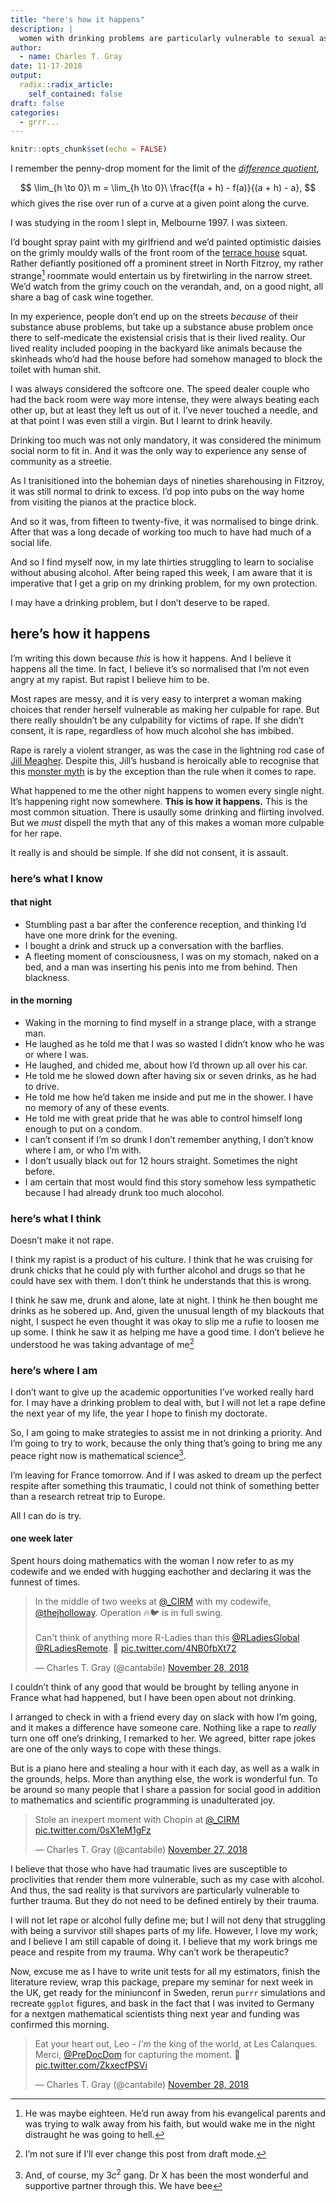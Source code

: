 ```yaml
---
title: "here's how it happens"
description: |
  women with drinking problems are particularly vulnerable to sexual assault
author:
  - name: Charles T. Gray
date: 11-17-2018
output:
  radix::radix_article:
    self_contained: false
draft: false
categories:
  - grrr...
---
```


```r
knitr::opts_chunk$set(echo = FALSE)
```

I remember the penny-drop moment for the limit of the [_difference quotient_](https://en.wikipedia.org/wiki/Difference_quotient), 

$$
\lim_{h \to 0}\ m = \lim_{h \to 0}\ \frac{f(a + h) - f(a)}{(a + h) - a}, 
$$
which gives the rise over run of a curve at a given point along the curve. 

I was studying in the room I slept in, Melbourne 1997. I was sixteen. 

I'd bought spray paint with my girlfriend and we'd painted optimistic daisies on the grimly mouldy walls of the front room of the [terrace house](https://en.wikipedia.org/wiki/Terraced_houses_in_Australia) squat. Rather defiantly positioned off a prominent street in North Fitzroy, my rather strange[^1] roommate would entertain us by firetwirling in the narrow street. We'd watch from the grimy couch on the verandah, and, on a good night, all share a bag of cask wine together. 

In my experience, people don't end up on the streets _because_ of their substance abuse problems, but take up a substance abuse problem once there to self-medicate the existensial crisis that is their lived reality. Our lived reality included pooping in the backyard like animals because the skinheads who'd had the house before had somehow managed to block the toilet with human shit.  

I was always considered the softcore one. The speed dealer couple who had the back room were way more intense, they were always beating each other up, but at least they left us out of it. I've never touched a needle, and at that point I was even still a virgin. But I learnt to drink heavily. 

Drinking too much was not only mandatory, it was considered the minimum social norm to fit in. And it was the only way to experience any sense of community as a streetie. 

As I tranisitioned into the bohemian days of nineties sharehousing in Fitzroy, it was still normal to drink to excess. I'd pop into pubs on the way home from visiting the pianos at the practice block. 

And so it was, from fifteen to twenty-five, it was normalised to binge drink. After that was a long decade of working too much to have had much of a social life. 

And so I find myself now, in my late thirties struggling to learn to socialise without abusing alcohol. After being raped this week, I am aware that it is imperative that I get a grip on my drinking problem, for my own protection.  

I may have a drinking problem, but I don't deserve to be raped. 

## here's how it happens

I'm writing this down because _this_ is how it happens. And I believe it happens all the time. In fact, I believe it's so normalised that I'm not even angry at my rapist. But rapist I believe him to be.

Most rapes are messy, and it is very easy to interpret a woman making choices that render herself vulnerable as making her culpable for rape. But there really shouldn't be any culpability for victims of rape. If she didn't consent, it is rape, regardless of how much alcohol she has imbibed. 

Rape is rarely a violent stranger, as was the case in the lightning rod case of [Jill Meagher](https://en.wikipedia.org/wiki/Murder_of_Jill_Meagher). Despite this, Jill's husband is heroically able to recognise that this [monster myth](https://whiteribbonblog.com/2014/04/17/the-danger-of-the-monster-myth/) is by the exception than the rule when it comes to rape.

What happened to me the other night happens to women every single night. It's happening right now somewhere. **This is how it happens.** This is the most common situation. There is usaully some drinking and flirting involved. But we _must_ dispell the myth that any of this makes a woman more culpable for her rape. 

It really is and should be simple. If she did not consent, it is assault. 

### here's what I know

#### that night

- Stumbling past a bar after the conference reception, and thinking I'd have one more drink for the evening.
- I bought a drink and struck up a conversation with the barflies. 
- A fleeting moment of consciousness, I was on my stomach, naked on a bed, and a man was inserting his penis into me from behind. Then blackness. 

#### in the morning

- Waking in the morning to find myself in a strange place, with a strange man.
- He laughed as he told me that I was so wasted I didn't know who he was or where I was.
- He laughed, and chided me, about how I'd thrown up all over his car. 
- He told me he slowed down after having six or seven drinks, as he had to drive. 
- He told me how he'd taken me inside and put me in the shower. I have no memory of any of these events.
- He told me with great pride that he was able to control himself long enough to put on a condom. 
- I can't consent if I'm so drunk I don't remember anything, I don't know where I am, or who I'm with. 
- I don't usually black out for 12 hours straight. Sometimes the night before. 
- I am certain that most would find this story somehow less sympathetic because I had already drunk too much alocohol.  

### here's what I think

Doesn't make it not rape. 

I think my rapist is a product of his culture. I think that he was cruising for drunk chicks that he could ply with further alcohol and drugs so that he could have sex with them. I don't think he understands that this is wrong. 

I think he saw me, drunk and alone, late at night. I think he then bought me drinks as he sobered up. And, given the unusual length of my blackouts that night, I suspect he even thought it was okay to slip me a rufie to loosen me up some. I think he saw it as helping me have a good time. I don't believe he understood he was taking advantage of me[^3] 

### here's where I am

I don't want to give up the academic opportunities I've worked really hard for. I may have a drinking problem to deal with, but I will not let a rape define the next year of my life, the year I hope to finish my doctorate. 

So, I am going to make strategies to assist me in not drinking a priority. And I'm going to try to work, because the only thing that's going to bring me any peace right now is mathematical science[^2].

I'm leaving for France tomorrow. And if I was asked to dream up the perfect respite after something this traumatic, I could not think of something better than a research retreat trip to Europe. 

All I can do is try. 

#### one week later

Spent hours doing mathematics with the woman I now refer to as my codewife and we ended with hugging eachother and declaring it was the funnest of times.  

<blockquote class="twitter-tweet" data-lang="en"><p lang="en" dir="ltr">In the middle of two weeks at <a href="https://twitter.com/_CIRM?ref_src=twsrc%5Etfw">@_CIRM</a> with my codewife, <a href="https://twitter.com/thejholloway?ref_src=twsrc%5Etfw">@thejholloway</a>. Operation 🔥🐦 is in full swing.  <br><br>Can&#39;t think of anything more R-Ladies than this <a href="https://twitter.com/RLadiesGlobal?ref_src=twsrc%5Etfw">@RLadiesGlobal</a> <a href="https://twitter.com/RLadiesRemote?ref_src=twsrc%5Etfw">@RLadiesRemote</a>. 🥐 <a href="https://t.co/4NB0fbXt72">pic.twitter.com/4NB0fbXt72</a></p>&mdash; Charles T. Gray (@cantabile) <a href="https://twitter.com/cantabile/status/1067698193209716737?ref_src=twsrc%5Etfw">November 28, 2018</a></blockquote>
<script async src="https://platform.twitter.com/widgets.js" charset="utf-8"></script>

I couldn't think of any good that would be brought by telling anyone in France what had happened, but I have been open about not drinking. 

I arranged to check in with a friend every day on slack with how I'm going, and it makes a difference have someone care. Nothing like a rape to _really_ turn one off one's drinking, I remarked to her. We agreed, bitter rape jokes are one of the only ways to cope with these things.  

But is a piano here and stealing a hour with it each day, as well as a walk in the grounds, helps. More than anything else, the work is wonderful fun. To be around so many people that I share a passion for social good in addition to mathematics and scientific programming is unadulterated joy. 

<blockquote class="twitter-tweet" data-lang="en"><p lang="en" dir="ltr">Stole an inexpert moment with Chopin at <a href="https://twitter.com/_CIRM?ref_src=twsrc%5Etfw">@_CIRM</a> <a href="https://t.co/0sX1eM1gFz">pic.twitter.com/0sX1eM1gFz</a></p>&mdash; Charles T. Gray (@cantabile) <a href="https://twitter.com/cantabile/status/1067412790816768000?ref_src=twsrc%5Etfw">November 27, 2018</a></blockquote>
<script async src="https://platform.twitter.com/widgets.js" charset="utf-8"></script>

I believe that those who have had traumatic lives are susceptible to proclivities that render them more vulnerable, such as my case with alcohol. And thus, the sad reality is that survivors are particularly vulnerable to further trauma. But they do not need to be defined entirely by their trauma. 

I will not let rape or alcohol fully define me; but I will not deny that struggling with being a survivor still shapes parts of my life. However, I love my work; and I believe I am still capable of doing it. I believe that my work brings me peace and respite from my trauma. Why can't work be therapeutic? 

Now, excuse me as I have to write unit tests for all my estimators, finish the literature review, wrap this package, prepare my seminar for next week in the UK, get ready for the miniunconf in Sweden, rerun `purrr` simulations and recreate `ggplot` figures, and bask in the fact that I was invited to Germany for a nextgen mathematical scientists thing next year and funding was confirmed this morning.

<blockquote class="twitter-tweet" data-lang="en"><p lang="en" dir="ltr">Eat your heart out, Leo - _I&#39;m_ the king of the world, at Les Calanques. Merci, <a href="https://twitter.com/PreDocDom?ref_src=twsrc%5Etfw">@PreDocDom</a> for capturing the moment. 🥐 <a href="https://t.co/ZkxecfPSVi">pic.twitter.com/ZkxecfPSVi</a></p>&mdash; Charles T. Gray (@cantabile) <a href="https://twitter.com/cantabile/status/1067697402788921344?ref_src=twsrc%5Etfw">November 28, 2018</a></blockquote>
<script async src="https://platform.twitter.com/widgets.js" charset="utf-8"></script>

[^1]: He was maybe eighteen. He'd run away from his evangelical parents and was trying to walk away from his faith, but would wake me in the night distraught he was going to hell.

[^2]: And, of course, my $3c^2$ gang. Dr X has been the most wonderful and supportive partner through this. We have bee

[^3]: I'm not sure if I'll ever change this post from draft mode.  

